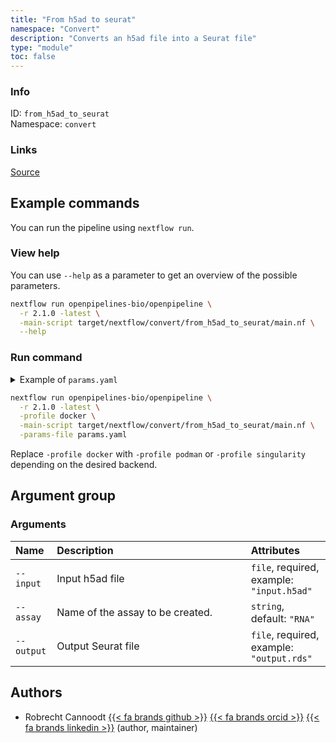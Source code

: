 ```yaml
---
title: "From h5ad to seurat"
namespace: "Convert"
description: "Converts an h5ad file into a Seurat file"
type: "module"
toc: false
---
```


::: {.column-margin}

### Info

ID: `from_h5ad_to_seurat`  
Namespace: `convert`

### Links
[Source](https://github.com/openpipelines-bio/openpipeline/blob/2.1.0/src/convert/from_h5ad_to_seurat/config.vsh.yaml){.btn-action .btn-sm .btn-info .btn role="button"}

:::



## Example commands

You can run the pipeline using `nextflow run`.

### View help

You can use `--help` as a parameter to get an overview of the possible parameters.

```bash
nextflow run openpipelines-bio/openpipeline \
  -r 2.1.0 -latest \
  -main-script target/nextflow/convert/from_h5ad_to_seurat/main.nf \
  --help
```

### Run command

<details>
<summary>Example of `params.yaml`</summary>
```yaml
# Arguments
input: # please fill in - example: "input.h5ad"
assay: "RNA"
# output: "$id.$key.output.rds"

# Nextflow input-output arguments
publish_dir: # please fill in - example: "output/"
# param_list: "my_params.yaml"
```
</details>

```bash
nextflow run openpipelines-bio/openpipeline \
  -r 2.1.0 -latest \
  -profile docker \
  -main-script target/nextflow/convert/from_h5ad_to_seurat/main.nf \
  -params-file params.yaml
```

:::{.callout-note}
Replace `-profile docker` with `-profile podman` or `-profile singularity` depending on the desired backend.
:::

## Argument group

### Arguments

|Name       |Description                      |Attributes                                |
|:----------|:--------------------------------------------------|:--------------------|
|`--input`  |Input h5ad file                  |`file`, required, example: `"input.h5ad"` |
|`--assay`  |Name of the assay to be created. |`string`, default: `"RNA"`                |
|`--output` |Output Seurat file               |`file`, required, example: `"output.rds"` |

## Authors


  * Robrecht Cannoodt [{{< fa brands github >}}](https://github.com/rcannood) [{{< fa brands orcid >}}](https://orcid.org/0000-0003-3641-729X) [{{< fa brands linkedin >}}](https://linkedin.com/in/robrechtcannoodt) (author, maintainer)

